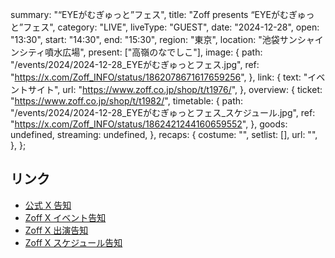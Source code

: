   summary: "“EYEがむぎゅっと”フェス",
  title: "Zoff presents “EYEがむぎゅっと”フェス",
  category: "LIVE",
  liveType: "GUEST",
  date: "2024-12-28",
  open: "13:30",
  start: "14:30",
  end: "15:30",
  region: "東京",
  location: "池袋サンシャインシティ噴水広場",
  present: ["高嶺のなでしこ"],
  image: {
    path: "/events/2024/2024-12-28_EYEがむぎゅっとフェス.jpg",
    ref: "https://x.com/Zoff_INFO/status/1862078671617659256",
  },
  link: {
    text: "イベントサイト",
    url: "https://www.zoff.co.jp/shop/t/t1976/",
  },
  overview: {
    ticket: "https://www.zoff.co.jp/shop/t/t1982/",
    timetable: {
      path: "/events/2024/2024-12-28_EYEがむぎゅっとフェス_スケジュール.jpg",
      ref: "https://x.com/Zoff_INFO/status/1862421244160659552",
    },
    goods: undefined,
    streaming: undefined,
  },
  recaps: {
    costume: "",
    setlist: [],
    url: "",
  },
};

## リンク

- [公式 X 告知](https://x.com/takanenofficial/status/1862330713502363930)
- [Zoff X イベント告知](https://x.com/Zoff_INFO/status/1862078671617659256)
- [Zoff X 出演告知](https://x.com/Zoff_INFO/status/1862318120234537054)
- [Zoff X スケジュール告知](https://x.com/Zoff_INFO/status/1862421244160659552)
